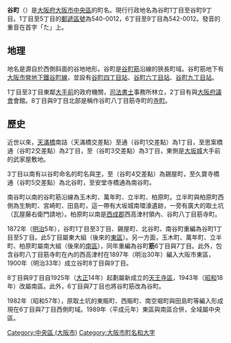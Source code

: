 {{Pathnav|日本|近畿地方|大阪府|大阪市|中央區 (大阪市)|frame=1}}
'''谷町'''（{{jpn|j=谷町|hg=たにまち}}）是[[大阪府|大阪府]][[大阪市|大阪市]][[中央區_(大阪市)|中央區]]的町名。現行行政地名為谷町1丁目至谷町9丁目。1丁目至5丁目的[[郵遞區號|郵遞區號]]為540-0012，6丁目至9丁目為542-0012。發音的重音在首字「た」上。

==地理==
地名是源自於{{link-ja|上町台地|上町台地}}西側斜面的谷地地形。谷町是[[谷町筋|谷町筋]]沿線的狹長町域。谷町筋地下有[[大阪市營地下鐵|大阪市營地下鐵]][[大阪市營地下鐵谷町線|谷町線]]，並設有[[谷町四丁目站|谷町四丁目站]]、[[谷町六丁目站|谷町六丁目站]]、[[谷町九丁目站|谷町九丁目站]]。

1丁目至3丁目東鄰[[大手前|大手前]]的政府機關，[[司法書士|司法書士]]事務所林立，2丁目有{{link-ja|大阪法務局|大阪法務局}}與[[大阪府議會|大阪府議會]]會館。8丁目與9丁目北部是稱作谷町八丁目筋寺町的[[寺町|寺町]]。


==歷史==
近世以來，[[天滿橋|天滿橋]]南詰（天滿橋交差點）至{{link-ja|高麗橋|高麗橋}}通（谷町1交差點）為1丁目，至思案橋通（谷町2交差點）為2丁目，至{{link-ja|本町通 (大阪市)|本町通 (大阪市)|內本町通}}（谷町3交差點）為3丁目，東側是[[大坂城|大坂城]]大手前的武家屋敷地。

3丁目以南有以谷町命名的町名與[[小字|字]]，至{{link-ja|中央大通|中央大通|農人橋通}}（谷町4交差點）為錫屋町，至久寶寺橋通（谷町5交差點）為北谷町，至安堂寺橋通為南谷町。

南谷町以南的谷町筋沿線為玉木町、萬年町、立半町、柏原町。立半町與柏原町西側為生駒町、宮崎町、田島町，這一帶有大坂城南環濠遺跡{{link-ja|空堀商店街|空堀商店街|空堀跡}}，一旁有廣大的取土坑（瓦屋藤右衛門請地）。柏原町以南是[[西成郡|西成郡]]西高津村領內、谷町八丁目筋寺町。

1872年（[[明治|明治]]5年），谷町1丁目至3丁目、錫屋町、北谷町、南谷町重編為谷町1丁目至5丁目。此5丁目屬東大組（後來的[[東區_(大阪市)|東區]]）。另一方面，玉木町、萬年町、立半町、柏原町屬南大組（後來的[[南區_(大阪市)|南區]]），同年重編為谷町'''筋'''6丁目與7丁目。此外，包含谷町八丁目筋寺町在內的西高津村在1897年（明治30年）編入大阪市東區，1900年（明治33年）成立谷町8丁目與9丁目。

8丁目與9丁目自1925年（[[大正|大正]]14年）起劃屬新成立的[[天王寺區|天王寺區]]，1943年（[[昭和|昭和]]18年）改屬南區。此外，6丁目與7丁目也將谷町筋改為谷町。

1982年（昭和57年），原取土坑的東賑町、西賑町、南空堀町與田島町等編入形成現在6丁目與7丁目西側町域。1989年（平成元年）東區與南區合併，全域屬中央區。

{{DEFAULTSORT:Tanimachi}}
[[Category:中央區_(大阪市)|Category:中央區 (大阪市)]]
[[Category:大阪市町名和大字|Category:大阪市町名和大字]]
{{大阪市之地域}}